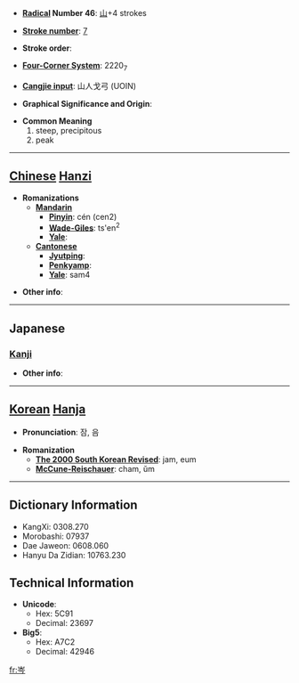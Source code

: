 * '''[[Wiktionary:Chinese radical index| Radical]] Number 46''': [[Wiktionary:Chinese radical index 山|山]]+4 strokes

* '''[[Wiktionary:Chinese total strokes index|Stroke number]]''': [[Wiktionary:Chinese total strokes index 7|7]]

* '''Stroke order''': 

* '''[[Wiktionary:Chinese four corner index|Four-Corner System]]''': 2220<sub>7</sub>

* '''[[Wiktionary:Chinese Cangjie index|Cangjie input]]''': 山人戈弓 (UOIN)

* '''Graphical Significance and Origin''': 

* '''Common Meaning'''
*#steep, precipitous
*# peak


----

== [[Chinese]] [[Hanzi]] ==

* '''Romanizations'''
** '''[[Mandarin]]'''
*** '''[[Pinyin]]''': cén (cen2)
*** '''[[Wade-Giles]]''': ts'en<sup>2</sup>
*** '''[[Yale]]''': 
** '''[[Cantonese]]'''
*** '''[[Jyutping]]''':
*** '''[[Penkyamp]]''': 
*** '''[[Yale]]''': sam4

* '''Other info''': 

----

==Japanese==
===[[Kanji]]===
{{kanji|on readings=[[しん]] (shin), [[しむ]] (shimu), [[じん]] (jin), [[じむ]] (jimu), [[ぎん]] (gin)|kun readings=[[みね]] (mine)}}

* '''Other info''':  

----

== [[Korean]] [[Hanja]] ==

* '''Pronunciation''': 잠, 음

* '''Romanization'''
** '''[[The 2000 South Korean Revised Romanization|The 2000 South Korean Revised]]''': jam, eum
** '''[[McCune-Reischauer]]''': cham, ŭm

----

== Dictionary Information ==

* KangXi: 0308.270
* Morobashi: 07937
* Dae Jaweon: 0608.060
* Hanyu Da Zidian: 10763.230

== Technical Information ==

* '''Unicode''':
** Hex: 5C91
** Decimal: 23697
* '''Big5''':
** Hex: A7C2
** Decimal: 42946

[[fr:岑]]